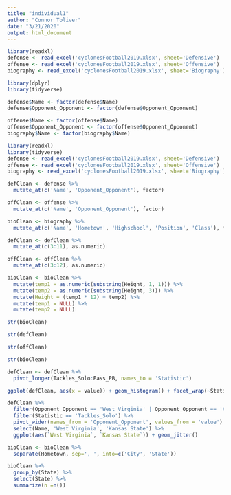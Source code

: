 ```yaml
---
title: "individual1"
author: "Connor Toliver"
date: "3/21/2020"
output: html_document
---
```


```r
library(readxl)
defense <- read_excel('cyclonesFootball2019.xlsx', sheet='Defensive')
offense <- read_excel('cyclonesFootball2019.xlsx', sheet='Offensive')
biography <- read_excel('cyclonesFootball2019.xlsx', sheet='Biography')
```

```r
library(dplyr)
library(tidyverse)

defense$Name <- factor(defense$Name)
defense$Opponent_Opponent <- factor(defense$Opponent_Opponent)

offense$Name <- factor(offense$Name)
offense$Opponent_Opponent <- factor(offense$Opponent_Opponent)
biography$Name <- factor(biography$Name)
```

```r
library(readxl)
library(tidyverse)
defense <- read_excel('cyclonesFootball2019.xlsx', sheet='Defensive')
offense <- read_excel('cyclonesFootball2019.xlsx', sheet='Offensive')
biography <- read_excel('cyclonesFootball2019.xlsx', sheet='Biography')
```

```r
defClean <- defense %>% 
  mutate_at(c('Name', 'Opponent_Opponent'), factor)

offClean <- offense %>% 
  mutate_at(c('Name', 'Opponent_Opponent'), factor)

bioClean <- biography %>% 
  mutate_at(c('Name', 'Hometown', 'Highschool', 'Position', 'Class'), factor)
```

```r
defClean <- defClean %>% 
  mutate_at(c(3:11), as.numeric)

offClean <- offClean %>% 
  mutate_at(c(3:12), as.numeric)

bioClean <- bioClean %>% 
  mutate(temp1 = as.numeric(substring(Height, 1, 1))) %>% 
  mutate(temp2 = as.numeric(substring(Height, 3))) %>% 
  mutate(Height = (temp1 * 12) + temp2) %>% 
  mutate(temp1 = NULL) %>% 
  mutate(temp2 = NULL)

str(bioClean)
```

```r
str(defClean)
```

```r
str(offClean)
```

```r
str(bioClean)
```


```r
defClean <- defClean %>% 
  pivot_longer(Tackles_Solo:Pass_PB, names_to = 'Statistic')

ggplot(defClean, aes(x = value)) + geom_histogram() + facet_wrap(~Statistic)
```


```r
defClean %>% 
  filter(Opponent_Opponent == 'West Virginia' | Opponent_Opponent == 'Kansas State') %>% 
  filter(Statistic == 'Tackles_Solo') %>% 
  pivot_wider(names_from = 'Opponent_Opponent', values_from = 'value') %>% 
  select(Name, 'West Virginia', 'Kansas State') %>% 
  ggplot(aes(`West Virginia`, `Kansas State`)) + geom_jitter()
```

```r
bioClean <- bioClean %>% 
  separate(Hometown, sep=', ', into=c('City', 'State'))

bioClean %>% 
  group_by(State) %>% 
  select(State) %>% 
  summarize(n =n())
```

